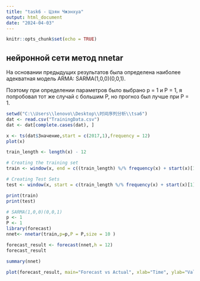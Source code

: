 ---
title: "task6 - Цзян Чжэнхуа"
output: html_document
date: "2024-04-03"
---

```{r setup, include=FALSE}
knitr::opts_chunk$set(echo = TRUE)
```

## нейронной сети метод nnetar

На основании предыдущих результатов была определена наиболее адекватная модель ARMA: SARMA(1,0,0)(0,0,1).

Поэтому при определении параметров было выбрано p = 1 и P = 1, я попробовал тот же случай с большим P, но прогноз был лучше при P = 1.

```{r}
setwd("C:\\Users\\lenovo\\Desktop\\时间序列分析\\tsa6")
dat <- read.csv("TrainingData.csv")
dat <- dat[complete.cases(dat), ]

x <- ts(dat$Значение,start = c(2017,1),frequency = 12)
plot(x)
```


```{r}
train_length <- length(x) - 12

# Creating the training set
train <- window(x, end = c((train_length) %/% frequency(x) + start(x)[1], (train_length) %% frequency(x)))

# Creating Test Sets
test <- window(x, start = c(train_length %/% frequency(x) + start(x)[1], (train_length %% frequency(x)) + 1))

print(train)
print(test)
```


```{r}
# SARMA(1,0,0)(0,0,1)
p <- 1
P <- 1
library(forecast)
nnet<- nnetar(train,p=p,P = P,size = 10 )

forecast_result <- forecast(nnet,h = 12)
forecast_result

summary(nnet)

plot(forecast_result, main="Forecast vs Actual", xlab="Time", ylab="Value")
```
